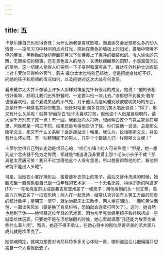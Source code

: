 ```yaml
---
---
---
```

title: 五
---




卡萝尔连自己也觉得奇怪：为什么她老是喜欢歌唱，而且她又会发现那么多的动人情景——凉风习习中林间的点点灯光，照射在栗色护墙板上的阳光，晨曦中啁啾不停的麻雀，黑黝黝的陡斜屋面在月光下仿佛裹上了素净的银装似的。令人愉快的东西，无限亲切的琐事，还有景色宜人的地方：长满秋麒麟草的田野，小溪潺潺流过的草地，这一切使人觉得人们突然一下子变得和蔼可亲了。维达在外科护士训练班上对卡萝尔显得格外客气；戴夫·戴尔太太也特别巴结她，老是问她身体好不好，问她的孩子和厨师的情况如何，以及问她对这次大战有何意见。

看来戴尔太太并不像镇上许多人那样对埃里克怀有很深的成见。她说：“他的长相很好看嘛，赶明儿我们出外野餐时，一定要叫他一块儿去。”谁都想不到戴夫·戴尔也很喜欢他。这个爱说笑话的小气鬼，对于他认为是风雅别致或聪明灵巧的东西，总是怀有一种莫名其妙的敬意。他针对哈里·海多克的讥笑大唱反调说：“得了，那又有什么关系呢！就算‘伊丽莎白’也许太喜欢打扮，但他这个人倒是挺聪明的，请大家千万别忘了这一点！有一回，我到处向人打听，想闹明白这个乌克兰究竟在哪里，问谁都是一问三不知，结果还是亏得他告诉了我。你们说他一说话，总是那么斯斯文文，那又有什么关系呢？全是胡扯淡！哈里，我认为，说话斯斯文文，并没有什么坏处呀。有一些精明能干的男人，几乎个个跟娘儿们一样斯斯文文呢！”

卡萝尔觉得自己到处走动是很开心的，“咱们小镇上的人可亲热呢！”但是，她一想到这个念头就不免为之愕然，那就是“难道说我非要爱上那个毛头小伙子不成？那真是太荒唐可笑！我只不过觉得他这个人很有意思，所以想要帮帮他的忙，看他将来能不能出人头地”。

可是，当她在小客厅掸灰尘，接着缝补衣领上的带子，最后又替休洗澡的时候，她脑海里一直想象着自己跟一位年轻的艺术家——一个无名无姓、稍纵即逝的阿波罗[10]——在柏克夏群山或是弗吉尼亚州盖了一幢房子；用他得到的头一张支票，高高兴兴地去买了一把安乐椅；两人在一起念诗，经常认真讨论有关劳工方面的珍贵的统计数字；星期天一清早，就匆匆起床出去散步，两人坐在湖边，一面吃黄油面包，一面谈笑风生（要是换了肯尼科特，恐怕就会连着打呵欠了）。这时，她自然也想到了休——他崇拜这位年轻的艺术家，因为埃里克曾经用椅子和挂毯搭成一座城堡给休玩耍。只要她不是在浮想联翩的时候，她心里就琢磨“我还能为埃里克做些什么事儿呢”。而且，她还不得不承认，在她心目中的那位尽善尽美的艺术家八成儿就是埃里克了。

她惊魂稍定，就竭力想要对肯尼科特多多关心体贴一番，哪知道这会儿他偏偏只想独自一个人看报纸去了。